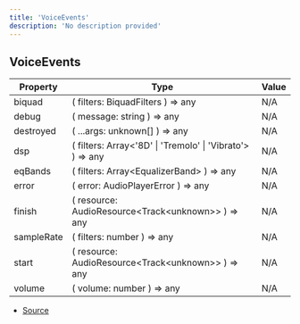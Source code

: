 ```yaml
---
title: 'VoiceEvents'
description: 'No description provided'
---
```


## VoiceEvents

| Property   | Type                                                       | Value |
| ---------- | ---------------------------------------------------------- | ----- |
| biquad     | ( filters: BiquadFilters ) => any                          | N/A   |
| debug      | ( message: string ) => any                                 | N/A   |
| destroyed  | ( ...args: unknown\[] ) => any                             | N/A   |
| dsp        | ( filters: Array\<'8D' \| 'Tremolo' \| 'Vibrato'> ) => any | N/A   |
| eqBands    | ( filters: Array\<EqualizerBand> ) => any                  | N/A   |
| error      | ( error: AudioPlayerError ) => any                         | N/A   |
| finish     | ( resource: AudioResource\<Track\<unknown>> ) => any       | N/A   |
| sampleRate | ( filters: number ) => any                                 | N/A   |
| start      | ( resource: AudioResource\<Track\<unknown>> ) => any       | N/A   |
| volume     | ( volume: number ) => any                                  | N/A   |

- [Source](https://github.com/androz2091/discord-player/blob/ce04b3f4c6671029ce4d4aa9090e56ac7e7f5666/packages/discord-player/src/VoiceInterface/StreamDispatcher.ts#L40)
